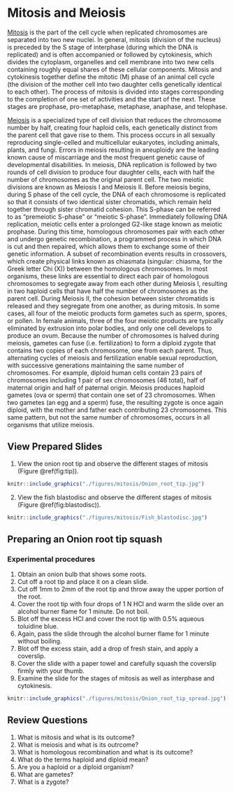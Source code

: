 # Mitosis and Meiosis

[Mitosis](https://en.wikipedia.org/wiki/Mitosis) is the part of the cell cycle when replicated chromosomes are separated into two new nuclei. In general, mitosis (division of the nucleus) is preceded by the S stage of interphase (during which the DNA is replicated) and is often accompanied or followed by cytokinesis, which divides the cytoplasm, organelles and cell membrane into two new cells containing roughly equal shares of these cellular components. Mitosis and cytokinesis together define the mitotic (M) phase of an animal cell cycle (the division of the mother cell into two daughter cells genetically identical to each other).
The process of mitosis is divided into stages corresponding to the completion of one set of activities and the start of the next. These stages are prophase, pro-metaphase, metaphase, anaphase, and telophase.

[Meiosis](https://en.wikipedia.org/wiki/Meiosis) is a specialized type of cell division that reduces the chromosome number by half, creating four haploid cells, each genetically distinct from the parent cell that gave rise to them. This process occurs in all sexually reproducing single-celled and multicellular eukaryotes, including animals, plants, and fungi.  Errors in meiosis resulting in aneuploidy are the leading known cause of miscarriage and the most frequent genetic cause of developmental disabilities.
In meiosis, DNA replication is followed by two rounds of cell division to produce four daughter cells, each with half the number of chromosomes as the original parent cell. The two meiotic divisions are known as Meiosis I and Meiosis II. Before meiosis begins, during S phase of the cell cycle, the DNA of each chromosome is replicated so that it consists of two identical sister chromatids, which remain held together through sister chromatid cohesion. This S-phase can be referred to as "premeiotic S-phase" or "meiotic S-phase". Immediately following DNA replication, meiotic cells enter a prolonged G2-like stage known as meiotic prophase. During this time, homologous chromosomes pair with each other and undergo genetic recombination, a programmed process in which DNA is cut and then repaired, which allows them to exchange some of their genetic information. A subset of recombination events results in crossovers, which create physical links known as chiasmata (singular: chiasma, for the Greek letter Chi (X)) between the homologous chromosomes. In most organisms, these links are essential to direct each pair of homologous chromosomes to segregate away from each other during Meiosis I, resulting in two haploid cells that have half the number of chromosomes as the parent cell. During Meiosis II, the cohesion between sister chromatids is released and they segregate from one another, as during mitosis. In some cases, all four of the meiotic products form gametes such as sperm, spores, or pollen. In female animals, three of the four meiotic products are typically eliminated by extrusion into polar bodies, and only one cell develops to produce an ovum.
Because the number of chromosomes is halved during meiosis, gametes can fuse (i.e. fertilization) to form a diploid zygote that contains two copies of each chromosome, one from each parent. Thus, alternating cycles of meiosis and fertilization enable sexual reproduction, with successive generations maintaining the same number of chromosomes. For example, diploid human cells contain 23 pairs of chromosomes including 1 pair of sex chromosomes (46 total), half of maternal origin and half of paternal origin. Meiosis produces haploid gametes (ova or sperm) that contain one set of 23 chromosomes. When two gametes (an egg and a sperm) fuse, the resulting zygote is once again diploid, with the mother and father each contributing 23 chromosomes. This same pattern, but not the same number of chromosomes, occurs in all organisms that utilize meiosis.

## View Prepared Slides
1.	View the onion root tip and observe the different stages of mitosis (Figure \@ref(fig:tip)).

```r
knitr::include_graphics("./figures/mitosis/Onion_root_tip.jpg")
```

2.	View the fish blastodisc and observe the different stages of mitosis (Figure \@ref(fig:blastodisc)).

```r
knitr::include_graphics("./figures/mitosis/Fish_blastodisc.jpg")
```
## Preparing an Onion root tip squash
### Experimental procedures

1.	Obtain an onion bulb that shows some roots.
2.	Cut off a root tip and place it on a clean slide.
3.	Cut off 1mm to 2mm of the root tip and throw away the upper portion of the root.
4.	Cover the root tip with four drops of 1 N HCl and warm the slide over an alcohol burner flame for 1 minute. Do not boil.
5.	Blot off the excess HCl and cover the root tip with 0.5% aqueous toluidine blue.
6.	Again, pass the slide through the alcohol burner flame for 1 minute without boiling.
7.	Blot off the excess stain, add a drop of fresh stain, and apply a coverslip.
8.	Cover the slide with a paper towel and carefully squash the coverslip firmly with your thumb.
9.	Examine the slide for the stages of mitosis as well as interphase and cytokinesis.

```r
knitr::include_graphics("./figures/mitosis/Onion_root_tip_spread.jpg")
```

## Review Questions
1. What is mitosis and what is its outcome?
2. What is meiosis and what is its outrcome?
3. What is homologous recombination and what is its outcome?
4. What do the terms haploid and diploid mean?
5. Are you a haploid or a diploid organism?
6. What are gametes?
7. What is a zygote?
